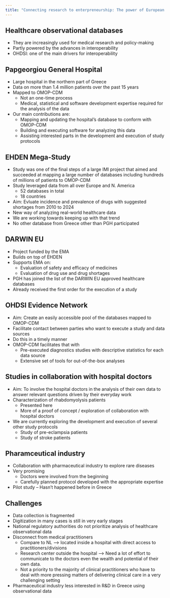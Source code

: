 ```yaml
---
title: "Connecting research to enterpreneurship: The power of European Digital Innovation Hubs"
---
```


## Healthcare observational databases

- They are increasingly used for medical research and policy-making
- Partly powered by the advances in interoperability
- OHDSI: one of the main drivers for interoperability

## Papgeorgiou General Hospital

- Large hospital in the northern part of Greece
- Data on more than 1.4 million patients over the past 15 years
- Mapped to OMOP-CDM
  - Not an one-time process
  - Medical, statistical and software development expertise required for the analysis of the data
- Our main contributions are:
  - Mapping and updating the hospital's database to conform with OMOP-CDM
  - Building and executing software for analyzing this data
  - Assisting interested parts in the development and execution of study protocols

## EHDEN Mega-Study

- Study was one of the final steps of a large IMI project that aimed and succeeded at mapping a large number of databases
  including hundreds of millions of patients to OMOP-CDM
- Study leveraged data from all over Europe and N. America
  - 52 databases in total
  - 18 countries
- Aim: Evluate incidence and prevalence of drugs with suggested shortages from 2010 to 2024
- New way of analyzing real-world healthcare data
- We are working towards keeping up with that trend
- No other database from Greece other than PGH participated

## DARWIN EU

- Project funded by the EMA
- Builds on top of EHDEN
- Supports EMA on:
  - Evaluation of safety and efficacy of medicines
  - Evaluation of drug use and drug shortages
- PGH has joined the list of the DARWIN EU approved healthcare databases
- Already received the first order for the execution of a study

## OHDSI Evidence Network

- Aim: Create an easily accessible pool of the databases mapped to OMOP-CDM
- Facilitate contact between parties who want to execute a study and data sources
- Do this in a timely manner
- OMOP-CDM facilitates that with
  - Pre-executed diagnostics studies with descriptive statistics for each data source
  - Extensive set of tools for out-of-the-box analyses

## Studies in collaboration with hospital doctors

- Aim: To involve the hospital doctors in the analysis of their own data to answer relevant questions driven by their
  everyday work
- Characterization of rhabdomyolysis patients 
  - Presented here
  - More of a proof of concept / exploration of collaboration with hospital doctors
- We are currently exploring the development and execution of several other study protocols
  - Study of pre-eclampsia patients
  - Study of stroke patients

## Pharamceutical industry

- Collaboration with pharmaceutical industry to explore rare diseases
- Very promising
  - Doctors were involved from the beginning
  - Carefully planned protocol developed with the appropriate expertise
- Pilot study -- Hasn't happened before in Greece

## Challenges

- Data collection is fragmented 
- Digitization in many cases is still in very early stages
- National regulatory authorities do not prioritize analysis of healthcare observational data
- Disconnect from medical practitioners
  - Compare to NL --> located inside a hospital with direct access to practitioners/divisions
  - Research center outside the hospital --> Need a lot of effort to communicate to the doctors even the wealth and
    potential of their own data.
  - Not a priority to the majority of clinical practitioners who have to deal with more pressing matters of delivering
    clinical care in a very challenging setting
- Pharmaceutical industry less interested in R&D in Greece using observational data
